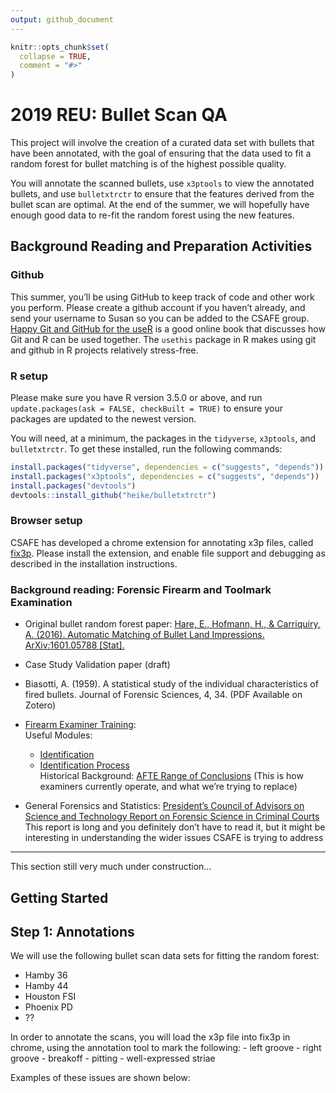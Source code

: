 ```yaml
---
output: github_document
---
```


```r
knitr::opts_chunk$set(
  collapse = TRUE,
  comment = "#>"
)
```
# 2019 REU: Bullet Scan QA

<!-- badges: start -->
<!-- badges: end -->

This project will involve the creation of a curated data set with bullets that have been annotated, with the goal of ensuring that the data used to fit a random forest for bullet matching is of the highest possible quality.

You will annotate the scanned bullets, use `x3ptools` to view the annotated bullets, and use `bulletxtrctr` to ensure that the features derived from the bullet scan are optimal. At the end of the summer, we will hopefully have enough good data to re-fit the random forest using the new features. 

## Background Reading and Preparation Activities

### Github

This summer, you'll be using GitHub to keep track of code and other work you perform. Please create a github account if you haven't already, and send your username to Susan so you can be added to the CSAFE group. [Happy Git and GitHub for the useR](https://happygitwithr.com/) is a good online book that discusses how Git and R can be used together. The `usethis` package in R makes using git and github in R projects relatively stress-free. 

### R setup

Please make sure you have R version 3.5.0 or above, and run `update.packages(ask = FALSE, checkBuilt = TRUE)` to ensure your packages are updated to the newest version.

You will need, at a minimum, the packages in the `tidyverse`, `x3ptools`, and `bulletxtrctr`. 
To get these installed, run the following commands:
```r
install.packages("tidyverse", dependencies = c("suggests", "depends"))
install.packages("x3ptools", dependencies = c("suggests", "depends"))
install.packages("devtools")
devtools::install_github("heike/bulletxtrctr")
```

### Browser setup

CSAFE has developed a chrome extension for annotating x3p files, called [fix3p](https://chrome.google.com/webstore/detail/fix3p/). Please install the extension, and enable file support and debugging as described in the installation instructions.

### Background reading: Forensic Firearm and Toolmark Examination

- Original bullet random forest paper: [Hare, E., Hofmann, H., & Carriquiry, A. (2016). Automatic Matching of Bullet Land Impressions. ArXiv:1601.05788 [Stat].](http://arxiv.org/abs/1601.05788) 

- Case Study Validation paper (draft)

- Biasotti, A. (1959). A statistical study of the individual characteristics of fired bullets. Journal of Forensic Sciences, 4, 34. (PDF Available on Zotero)

- [Firearm Examiner Training](https://projects.nfstc.org/firearms/module09/fir_m09_t04.htm):    
Useful Modules:
    - [Identification](https://projects.nfstc.org/firearms/module09/fir_m09_t04.htm)
    - [Identification Process ](https://projects.nfstc.org/firearms/module09/fir_m09_t05.htm)   
Historical Background: [AFTE Range of Conclusions](https://projects.nfstc.org/firearms/module09/fir_m09_t06.htm) (This is how examiners currently operate, and what we're trying to replace)

- General Forensics and Statistics: [President's Council of Advisors on Science and Technology Report on Forensic Science in Criminal Courts](https://obamawhitehouse.archives.gov/sites/default/files/microsites/ostp/PCAST/pcast_forensic_science_report_final.pdf)    
This report is long and you definitely don't have to read it, but it might be interesting in understanding the wider issues CSAFE is trying to address

-----------------------------------------

This section still very much under construction...

## Getting Started

## Step 1: Annotations

We will use the following bullet scan data sets for fitting the random forest:

- Hamby 36
- Hamby 44
- Houston FSI
- Phoenix PD
- ??

In order to annotate the scans, you will load the x3p file into fix3p in chrome, using the annotation tool to mark the following:
- left groove
- right groove
- breakoff
- pitting
- well-expressed striae

Examples of these issues are shown below:


